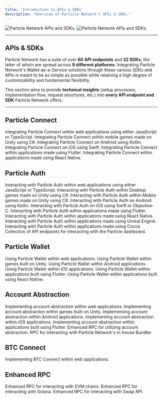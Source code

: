 ```yaml
---
title: 'Introduction to APIs & SDKs'
description: "Overview of Particle Network's APIs & SDKs."
---
```


<img
  className="block dark:hidden"
  src="/api-reference/images/apis-image.png"
  alt="Particle Network APIs and SDKs."
/>
<img
  className="hidden dark:block"
  src="/api-reference/images/apis-image.png"
  alt="Particle Network APIs and SDKs."
/>

***

## APIs & SDKs

Particle Network has a suite of over **60 API endpoints** and **32 SDKs**, the latter of which are spread across **9 different platforms**. Integrating Particle Network's Wallet-as-a-Service solutions through these various SDKs and APIs is meant to be as simple as possible while retaining a high degree of customizability and fundamental flexibility.

This section aims to provide **technical insights** (setup processes, implementation flow, request structures, etc.) into **every API endpoint and SDK** Particle Network offers.

***

## Particle Connect

<CardGroup cols={3}>
  <Card title="Web SDK" href="/api-reference/connect/desktop/web">
    Integrating Particle Connect within web applications using either JavaScript or TypeScript.
  </Card>
  <Card title="Unity (Mobile) SDK" href="/api-reference/connect/mobile/unity">
    Integrating Particle Connect within mobile games made on Unity using C#.
  </Card>
  <Card title="Android SDK" href="/api-reference/connect/mobile/android">
    Integrating Particle Connect on Android using Kotlin.
  </Card>
  <Card title="iOS SDK" href="/api-reference/connect/mobile/ios">
    Integrating Particle Connect on iOS using Swift.
  </Card>
  <Card title="Flutter SDK" href="/api-reference/connect/mobile/flutter">
    Integrating Particle Connect within applications made using Flutter.
  </Card>
  <Card title="React Native SDK" href="/api-reference/connect/mobile/react">
    Integrating Particle Connect within applications made using React Native.
  </Card>
</CardGroup>

## Particle Auth

<CardGroup cols={3}>
  <Card title="Web SDK" href="/api-reference/auth/desktop-sdks/web">
    Interacting with Particle Auth within web applications using either JavaScript or TypeScript.
  </Card>
  <Card title="Unity (Desktop) SDK" href="/api-reference/auth/desktop-sdks/unity">
    Interacting with Particle Auth within Desktop games made on Unity using C#.
  </Card>
  <Card title="Unity (Mobile) SDK" href="/api-reference/auth/mobile-sdks/unity">
    Interacting with Particle Auth within Mobile games made on Unity using C#.
  </Card>
  <Card title="Android SDK" href="/api-reference/auth/mobile-sdks/android">
    Interacting with Particle Auth on Android using Kotlin.
  </Card>
  <Card title="iOS SDK" href="/api-reference/auth/mobile-sdks/ios">
    Interacting with Particle Auth on iOS using Swift or Objective-C.
  </Card>
  <Card title="Flutter SDK" href="/api-reference/auth/mobile-sdks/flutter">
    Interacting with Particle Auth within applications made using Flutter.
  </Card>
  <Card title="React Native SDK" href="/api-reference/auth/mobile-sdks/react">
    Interacting with Particle Auth within applications made using React Native.
  </Card>
  <Card title="Unreal Engine SDK" href="/api-reference/auth/multi/unreal">
    Interacting with Particle Auth within applications made using Unreal Engine.
  </Card>
  <Card title="Cocos SDK" href="/api-reference/auth/mobile-sdks/cocos">
    Interacting with Particle Auth within applications made using Cocos.
  </Card>
</CardGroup>
  <Card title="Server API" href="/api-reference/auth/server/getuserinfo">
    Collection of API endpoints for interacting with the Particle dashboard.
  </Card>

## Particle Wallet

<CardGroup cols={3}>
  <Card title="Web" href="/api-reference/wallet/desktop/web">
    Using Particle Wallet within web applications.
  </Card>
  <Card title="Unity SDK" href="/api-reference/wallet/mobile/unity">
    Using Particle Wallet within games built on Unity.
  </Card>
  <Card title="Android SDK" href="/api-reference/wallet/mobile/android">
    Using Particle Wallet within Android applications.
  </Card>
  <Card title="iOS SDK" href="/api-reference/wallet/mobile/ios">
    Using Particle Wallet within iOS applications.
  </Card>
  <Card title="Flutter SDK" href="/api-reference/wallet/mobile/flutter">
    Using Particle Wallet within applications built using Flutter.
  </Card>
  <Card title="React Native SDK" href="/api-reference/wallet/mobile/react">
    Using Particle Wallet within applications built using React Native.
  </Card>
</CardGroup>

## Account Abstraction

<CardGroup cols={3}>
  <Card title="Web SDK" href="/api-reference/aa/sdks/desktop/web">
    Implementing account abstraction within web applications.
  </Card>
  <Card title="Unity SDK" href="/api-reference/aa/sdks/mobile/unity">
    Implementing account abstraction within games built on Unity.
  </Card>
  <Card title="Android SDK" href="/api-reference/aa/sdks/mobile/android">
    Implementing account abstraction within Android applications.
  </Card>
  <Card title="iOS SDK" href="/api-reference/aa/sdks/mobile/ios">
    Implementing account abstraction within iOS applications.
  </Card>
  <Card title="Flutter SDK" href="/api-reference/aa/sdks/mobile/flutter">
    Implementing account abstraction within applications built using Flutter.
  </Card>
  <Card title="Account Abstraction RPC" href="/api-reference/aa/rpc/getsmartaccount">
    Enhanced RPC for utilizing account abstraction.
  </Card>
</CardGroup>
  <Card title="Bundler RPC" href="/api-reference/aa/bundler/getuseroperationreceipt">
    RPC for interacting with Particle Network's in-house Bundler.
  </Card>

## BTC Connect

<Card title="Web SDK" href="/api-reference/btc/desktop/web">
  Implementing BTC Connect within web applications.
</Card>


## Enhanced RPC

<Card title="EVM Enhanced RPC" href="/api-reference/enhanced/evm/abi_encodefunctioncall">
  Enhanced RPC for interacting with EVM chains.
</Card>
<Card title="Solana Enhanced RPC" href="/api-reference/enhanced/solana/enhancedgetprice">
  Enhanced RPC for interacting with Solana.
</Card>
<Card title="Swap RPC" href="/enhanced/swap/introduction">
  Enhanced RPC for interacting with Swap API.
</Card>

